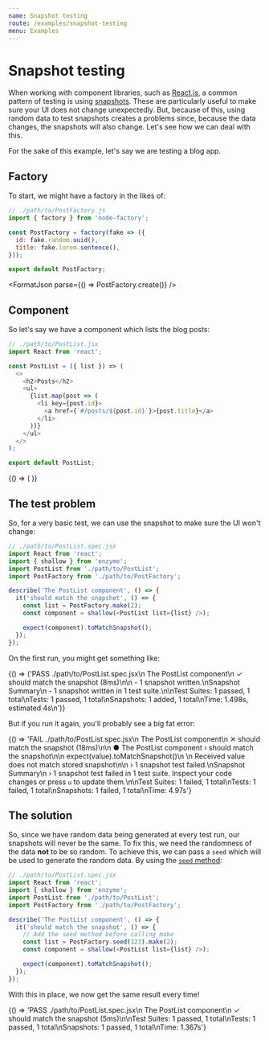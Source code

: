 ```yaml
---
name: Snapshot testing
route: /examples/snapshot-testing
menu: Examples
---
```



# Snapshot testing

When working with component libraries, such as [React.js](http://reactjs.org/), a common pattern of
testing is using [snapshots](https://jestjs.io/docs/en/snapshot-testing). These are particularly
useful to make sure your UI does not change unexpectedly. But, because of this, using random data
to test snapshots creates a problems since, because the data changes, the snapshots will also
change. Let's see how we can deal with this.

For the sake of this example, let's say we are testing a blog app.

## Factory

To start, we might have a factory in the likes of:

```js
// ./path/to/PostFactory.js
import { factory } from 'node-factory';

const PostFactory = factory(fake => ({
  id: fake.random.uuid(),
  title: fake.lorem.sentence(),
}));

export default PostFactory;
```

<FormatJson parse={() => PostFactory.create()} />

## Component

So let's say we have a component which lists the blog posts:

```js
// ./path/to/PostList.jsx
import React from 'react';

const PostList = ({ list }) => (
  <>
    <h2>Posts</h2>
    <ul>
      {list.map(post => (
        <li key={post.id}>
          <a href={`#/posts/${post.id}`}>{post.title}</a>
        </li>
      ))}
    </ul>
  </>
);

export default PostList;
```

<Playground>
  {() => (
    <PostList list={PostFactory.make(2)} />
  )}
</Playground>

## The test problem

So, for a very basic test, we can use the snapshot to make sure the UI won't change:

```js
// ./path/to/PostList.spec.jsx
import React from 'react';
import { shallow } from 'enzyme';
import PostList from './path/to/PostList';
import PostFactory from './path/to/PostFactory';

describe('The PostList component', () => {
  it('should match the snapshot', () => {
    const list = PostFactory.make(2);
    const component = shallow(<PostList list={list} />);

    expect(component).toMatchSnapshot();
  });
});
```

On the first run, you might get something like:

<EchoJS>{() => ('PASS  ./path/to/PostList.spec.jsx\n  The PostList component\n    ✓ should match the snapshot (8ms)\n\n - 1 snapshot written.\nSnapshot Summary\n - 1 snapshot written in 1 test suite.\n\nTest Suites: 1 passed, 1 total\nTests:       1 passed, 1 total\nSnapshots:   1 added, 1 total\nTime:        1.498s, estimated 4s\n')}</EchoJS>

But if you run it again, you'll probably see a big fat error:

<EchoJS>{() => 'FAIL  ./path/to/PostList.spec.jsx\n  The PostList component\n    ✕ should match the snapshot (18ms)\n\n  ● The PostList component › should match the snapshot\n\n    expect(value).toMatchSnapshot()\n    \n    Received value does not match stored snapshot\n\n › 1 snapshot test failed.\nSnapshot Summary\n › 1 snapshot test failed in 1 test suite. Inspect your code changes or press `u` to update them.\n\nTest Suites: 1 failed, 1 total\nTests:       1 failed, 1 total\nSnapshots:   1 failed, 1 total\nTime:        4.97s'}</EchoJS>

## The solution

So, since we have random data being generated at every test run, our snapshots will never be the same. To fix
this, we need the randomness of the data **not** to be so random. To achieve this, we can pass a `seed`
which will be used to generate the random data. By using the [`seed` method](/api/seed):

```js
// ./path/to/PostList.spec.jsx
import React from 'react';
import { shallow } from 'enzyme';
import PostList from './path/to/PostList';
import PostFactory from './path/to/PostFactory';

describe('The PostList component', () => {
  it('should match the snapshot', () => {
    // Add the seed method before calling make
    const list = PostFactory.seed(123).make(2);
    const component = shallow(<PostList list={list} />);

    expect(component).toMatchSnapshot();
  });
});
```

With this in place, we now get the same result every time!

<EchoJS>{() => 'PASS  ./path/to/PostList.spec.jsx\n  The PostList component\n    ✓ should match the snapshot (5ms)\n\nTest Suites: 1 passed, 1 total\nTests:       1 passed, 1 total\nSnapshots:   1 passed, 1 total\nTime:        1.367s'}</EchoJS>
